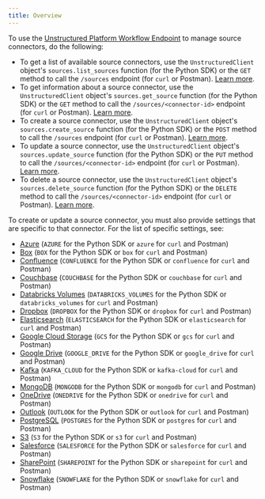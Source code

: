 ```yaml
---
title: Overview
---
```


To use the [Unstructured Platform Workflow Endpoint](/platform-api/api/overview) to manage source connectors, do the following:

- To get a list of available source connectors, use the `UnstructuredClient` object's `sources.list_sources` function (for the Python SDK) or 
  the `GET` method to call the `/sources` endpoint (for `curl` or Postman). [Learn more](/platform-api/api/overview#list-source-connectors).
- To get information about a source connector, use the `UnstructuredClient` object's `sources.get_source` function (for the Python SDK) or 
  the `GET` method to call the `/sources/<connector-id>` endpoint (for `curl` or Postman). [Learn more](/platform-api/api/overview#get-a-source-connector).
- To create a source connector, use the `UnstructuredClient` object's `sources.create_source` function (for the Python SDK) or 
  the `POST` method to call the `/sources` endpoint (for `curl` or Postman). [Learn more](/platform-api/api/overview#create-a-source-connector).
- To update a source connector, use the `UnstructuredClient` object's `sources.update_source` function (for the Python SDK) or 
  the `PUT` method to call the `/sources/<connector-id>` endpoint (for `curl` or Postman). [Learn more](/platform-api/api/overview#update-a-source-connector).
- To delete a source connector, use the `UnstructuredClient` object's `sources.delete_source` function (for the Python SDK) or 
  the `DELETE` method to call the `/sources/<connector-id>` endpoint (for `curl` or Postman). [Learn more](/platform-api/api/overview#delete-a-source-connector). 

To create or update a source connector, you must also provide settings that are specific to that connector. 
For the list of specific settings, see:

- [Azure](/platform-api/api/sources/azure-blob-storage) (`AZURE` for the Python SDK or `azure` for `curl` and Postman)
- [Box](/platform-api/api/sources/box) (`BOX` for the Python SDK or `box` for `curl` and Postman)
- [Confluence](/platform-api/api/sources/confluence) (`CONFLUENCE` for the Python SDK or `confluence` for `curl` and Postman)
- [Couchbase](/platform-api/api/sources/couchbase) (`COUCHBASE` for the Python SDK or `couchbase` for `curl` and Postman)
- [Databricks Volumes](/platform-api/api/sources/databricks-volumes) (`DATABRICKS_VOLUMES` for the Python SDK or `databricks_volumes` for `curl` and Postman)
- [Dropbox](/platform-api/api/sources/dropbox) (`DROPBOX` for the Python SDK or `dropbox` for `curl` and Postman)
- [Elasticsearch](/platform-api/api/sources/elasticsearch) (`ELASTICSEARCH` for the Python SDK or `elasticsearch` for `curl` and Postman)
- [Google Cloud Storage](/platform-api/api/sources/google-cloud) (`GCS` for the Python SDK or `gcs` for `curl` and Postman)
- [Google Drive](/platform-api/api/sources/google-drive) (`GOOGLE_DRIVE` for the Python SDK or `google_drive` for `curl` and Postman)
- [Kafka](/platform-api/api/sources/kafka) (`KAFKA_CLOUD` for the Python SDK or `kafka-cloud` for `curl` and Postman)
- [MongoDB](/platform-api/api/sources/mongodb) (`MONGODB` for the Python SDK or `mongodb` for `curl` and Postman)
- [OneDrive](/platform-api/api/sources/onedrive) (`ONEDRIVE` for the Python SDK or `onedrive` for `curl` and Postman)
- [Outlook](/platform-api/api/sources/outlook) (`OUTLOOK` for the Python SDK or `outlook` for `curl` and Postman)
- [PostgreSQL](/platform-api/api/sources/postgresql) (`POSTGRES` for the Python SDK or `postgres` for `curl` and Postman)
- [S3](/platform-api/api/sources/s3) (`S3` for the Python SDK or `s3` for `curl` and Postman)
- [Salesforce](/platform-api/api/sources/salesforce) (`SALESFORCE` for the Python SDK or `salesforce` for `curl` and Postman)
- [SharePoint](/platform-api/api/sources/sharepoint) (`SHAREPOINT` for the Python SDK or `sharepoint` for `curl` and Postman)
- [Snowflake](/platform-api/api/sources/snowflake) (`SNOWFLAKE` for the Python SDK or `snowflake` for `curl` and Postman)


